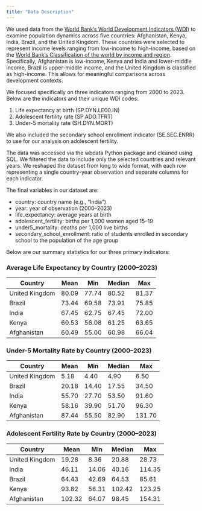 ```yaml
---
title: "Data Description"
---
```


We used data from the [World Bank's World Development Indicators (WDI)](https://databank.worldbank.org/source/world-development-indicators) to examine population dynamics across five countries: Afghanistan, Kenya, India, Brazil, and the United Kingdom. These countries were selected to represent income levels ranging from low-income to high-income, based on the [World Bank's Classification of the world by income and region](https://datatopics.worldbank.org/world-development-indicators/the-world-by-income-and-region.html). Specifically, Afghanistan is low-income, Kenya and India and lower-middle income, Brazil is upper-middle income, and the United Kingdom is classified as high-income. This allows for meaningful comparisons across development contexts.

We focused specifically on three indicators ranging from 2000 to 2023. Below are the indicators and their unique WDI codes:

1. Life expectancy at birth (SP.DYN.LE00.IN)
2. Adolescent fertility rate (SP.ADO.TFRT)
3. Under-5 mortality rate (SH.DYN.MORT)

We also included the secondary school enrollment indicator (SE.SEC.ENRR) to use for our analysis on adolescent fertility.

The data was accessed via the wbdata Python package and cleaned using SQL. We filtered the data to include only the selected countries and relevant years. We reshaped the dataset from long to wide format, with each row representing a single country-year observation and separate columns for each indicator.

The final variables in our dataset are:

- country: country name (e.g., “India”)
- year: year of observation (2000–2023)
- life_expectancy: average years at birth
- adolescent_fertility: births per 1,000 women aged 15–19
- under5_mortality: deaths per 1,000 live births
- secondary_school_enrollment: ratio of students enrolled in secondary school to the population of the age group


Below are our summary statistics for our three primary indicators:

### Average Life Expectancy by Country (2000–2023)

| Country          | Mean  | Min   | Median |  Max   |
|------------------|-------|-------|--------|--------|
| United Kingdom   | 80.09 | 77.74 | 80.52  | 81.37  |
| Brazil           | 73.44 | 69.58 | 73.91  | 75.85  |
| India            | 67.45 | 62.75 | 67.45  | 72.00  |
| Kenya            | 60.53 | 56.08 | 61.25  | 63.65  |
| Afghanistan      | 60.49 | 55.00 | 60.98  | 66.04  |


### Under-5 Mortality Rate by Country (2000–2023)

| Country          | Mean  | Min   | Median |  Max   |
|------------------|-------|-------|--------|--------|
| United Kingdom   | 5.18  | 4.40  | 4.90   | 6.50   |
| Brazil           | 20.18 | 14.40 | 17.55  | 34.50  |
| India            | 55.70 | 27.70 | 53.50  | 91.60  |
| Kenya            | 58.16 | 39.90 | 51.70  | 96.30  
| Afghanistan      | 87.44 | 55.50 | 82.90  | 131.70 |


### Adolescent Fertility Rate by Country (2000–2023)

| Country          | Mean   | Min   | Median |  Max   |
|------------------|--------|-------|--------|--------|
| United Kingdom   | 19.28  | 8.36  | 20.88  | 28.73  |
| India            | 46.11  | 14.06 | 40.16  | 114.35 |
| Brazil           | 64.43  | 42.69 | 64.53  | 85.61  |
| Kenya            | 93.82  | 56.31 | 102.42 | 123.25 |
| Afghanistan      | 102.32 | 64.07 | 98.45  | 154.31 |
